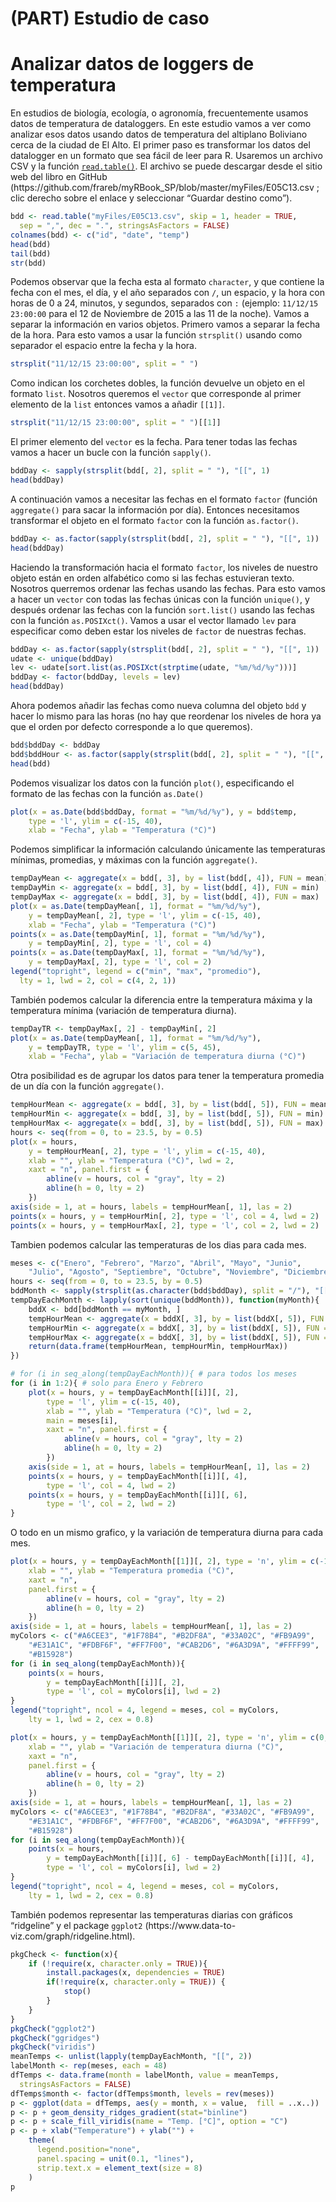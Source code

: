 # (PART) Estudio de caso {-}

# Analizar datos de loggers de temperatura {#studyCase1}

En estudios de biología, ecología, o agronomía, frecuentemente usamos datos de temperatura de dataloggers. En este estudio vamos a ver como analizar esos datos usando datos de temperatura del altiplano Boliviano cerca de la ciudad de El Alto. El primer paso es transformar los datos del datalogger en un formato que sea fácil de leer para R. Usaremos un archivo CSV y la función [`read.table()`](#import). El archivo se puede descargar desde el sitio web del libro en GitHub (https://github.com/frareb/myRBook_SP/blob/master/myFiles/E05C13.csv ; clic derecho sobre el enlace y seleccionar "Guardar destino como").

```r
bdd <- read.table("myFiles/E05C13.csv", skip = 1, header = TRUE, 
  sep = ",", dec = ".", stringsAsFactors = FALSE)
colnames(bdd) <- c("id", "date", "temp")
head(bdd)
tail(bdd)
str(bdd)
```

Podemos observar que la fecha esta al formato `character`, y que contiene la fecha con el mes, el día, y el año separados con `/`, un espacio, y la hora con horas de 0 a 24, minutos, y segundos, separados con `:` (ejemplo: `11/12/15 23:00:00` para el 12 de Noviembre de 2015 a las 11 de la noche). Vamos a separar la información en varios objetos. Primero vamos a separar la fecha de la hora. Para esto vamos a usar la función `strsplit()` usando como separador el espacio entre la fecha y la hora.

```r
strsplit("11/12/15 23:00:00", split = " ")
```

Como indican los corchetes dobles, la función devuelve un objeto en el formato `list`. Nosotros queremos el `vector` que corresponde al primer elemento de la `list` entonces vamos a añadir `[[1]]`.

```r
strsplit("11/12/15 23:00:00", split = " ")[[1]]
```

El primer elemento del `vector` es la fecha. Para tener todas las fechas vamos a hacer un bucle con la función `sapply()`. 

```r
bddDay <- sapply(strsplit(bdd[, 2], split = " "), "[[", 1)
head(bddDay)
```

A continuación vamos a necesitar las fechas en el formato `factor` (función `aggregate()` para sacar la información por día). Entonces necesitamos transformar el objeto en el formato `factor` con la función `as.factor()`. 

```r
bddDay <- as.factor(sapply(strsplit(bdd[, 2], split = " "), "[[", 1))
head(bddDay)
```

Haciendo la transformación hacia el formato `factor`, los niveles de nuestro objeto están en orden alfabético como si las fechas estuvieran texto. Nosotros querremos ordenar las fechas usando las fechas. Para esto vamos a hacer un `vector` con todas las fechas únicas con la función `unique()`, y después ordenar las fechas con la función `sort.list()` usando las fechas con la función `as.POSIXct()`. Vamos a usar el vector llamado `lev` para especificar como deben estar los niveles de `factor` de nuestras fechas. 

```r
bddDay <- as.factor(sapply(strsplit(bdd[, 2], split = " "), "[[", 1))
udate <- unique(bddDay)
lev <- udate[sort.list(as.POSIXct(strptime(udate, "%m/%d/%y")))]
bddDay <- factor(bddDay, levels = lev)
head(bddDay)
```

Ahora podemos añadir las fechas como nueva columna del objeto `bdd` y hacer lo mismo para las horas (no hay que reordenar los niveles de hora ya que el orden por defecto corresponde a lo que queremos). 

```r
bdd$bddDay <- bddDay
bdd$bddHour <- as.factor(sapply(strsplit(bdd[, 2], split = " "), "[[", 2))
head(bdd)
```

Podemos visualizar los datos con la función `plot()`, especificando el formato de las fechas con la función `as.Date()`

```r
plot(x = as.Date(bdd$bddDay, format = "%m/%d/%y"), y = bdd$temp, 
	type = 'l', ylim = c(-15, 40), 
	xlab = "Fecha", ylab = "Temperatura (°C)")
```

Podemos simplificar la información calculando únicamente las temperaturas mínimas, promedias, y máximas con la función `aggregate()`. 

```r
tempDayMean <- aggregate(x = bdd[, 3], by = list(bdd[, 4]), FUN = mean)
tempDayMin <- aggregate(x = bdd[, 3], by = list(bdd[, 4]), FUN = min)
tempDayMax <- aggregate(x = bdd[, 3], by = list(bdd[, 4]), FUN = max)
plot(x = as.Date(tempDayMean[, 1], format = "%m/%d/%y"), 
	y = tempDayMean[, 2], type = 'l', ylim = c(-15, 40), 
	xlab = "Fecha", ylab = "Temperatura (°C)")
points(x = as.Date(tempDayMin[, 1], format = "%m/%d/%y"), 
	y = tempDayMin[, 2], type = 'l', col = 4)
points(x = as.Date(tempDayMax[, 1], format = "%m/%d/%y"), 
	y = tempDayMax[, 2], type = 'l', col = 2)
legend("topright", legend = c("min", "max", "promedio"), 
  lty = 1, lwd = 2, col = c(4, 2, 1))
```

También podemos calcular la diferencia entre la temperatura máxima y la temperatura mínima (variación de temperatura diurna).

```r
tempDayTR <- tempDayMax[, 2] - tempDayMin[, 2]
plot(x = as.Date(tempDayMean[, 1], format = "%m/%d/%y"), 
	y = tempDayTR, type = 'l', ylim = c(5, 45), 
	xlab = "Fecha", ylab = "Variación de temperatura diurna (°C)")
```

Otra posibilidad es de agrupar los datos para tener la temperatura promedia de un día con la función `aggregate()`. 

```r
tempHourMean <- aggregate(x = bdd[, 3], by = list(bdd[, 5]), FUN = mean)
tempHourMin <- aggregate(x = bdd[, 3], by = list(bdd[, 5]), FUN = min)
tempHourMax <- aggregate(x = bdd[, 3], by = list(bdd[, 5]), FUN = max)
hours <- seq(from = 0, to = 23.5, by = 0.5)
plot(x = hours, 
	y = tempHourMean[, 2], type = 'l', ylim = c(-15, 40), 
	xlab = "", ylab = "Temperatura (°C)", lwd = 2, 
	xaxt = "n", panel.first = {
		abline(v = hours, col = "gray", lty = 2)
		abline(h = 0, lty = 2)	
	})
axis(side = 1, at = hours, labels = tempHourMean[, 1], las = 2)
points(x = hours, y = tempHourMin[, 2], type = 'l', col = 4, lwd = 2)
points(x = hours, y = tempHourMax[, 2], type = 'l', col = 2, lwd = 2)
```

Tambien podemos calcular las temperaturas de los dias para cada mes. 

```r
meses <- c("Enero", "Febrero", "Marzo", "Abril", "Mayo", "Junio", 
	"Julio", "Agosto", "Septiembre", "Octubre", "Noviembre", "Diciembre")
hours <- seq(from = 0, to = 23.5, by = 0.5)
bddMonth <- sapply(strsplit(as.character(bdd$bddDay), split = "/"), "[[", 1)
tempDayEachMonth <- lapply(sort(unique(bddMonth)), function(myMonth){
	bddX <- bdd[bddMonth == myMonth, ]
	tempHourMean <- aggregate(x = bddX[, 3], by = list(bddX[, 5]), FUN = mean)
	tempHourMin <- aggregate(x = bddX[, 3], by = list(bddX[, 5]), FUN = min)
	tempHourMax <- aggregate(x = bddX[, 3], by = list(bddX[, 5]), FUN = max)
	return(data.frame(tempHourMean, tempHourMin, tempHourMax))
})

# for (i in seq_along(tempDayEachMonth)){ # para todos los meses
for (i in 1:2){ # solo para Enero y Febrero 
	plot(x = hours, y = tempDayEachMonth[[i]][, 2], 
		type = 'l', ylim = c(-15, 40), 
		xlab = "", ylab = "Temperatura (°C)", lwd = 2, 
		main = meses[i],
		xaxt = "n", panel.first = {
			abline(v = hours, col = "gray", lty = 2)
			abline(h = 0, lty = 2)	
		})
	axis(side = 1, at = hours, labels = tempHourMean[, 1], las = 2)
	points(x = hours, y = tempDayEachMonth[[i]][, 4], 
		type = 'l', col = 4, lwd = 2)
	points(x = hours, y = tempDayEachMonth[[i]][, 6], 
		type = 'l', col = 2, lwd = 2)
}
```

O todo en un mismo grafico, y la variación de temperatura diurna para cada mes.

```r
plot(x = hours, y = tempDayEachMonth[[1]][, 2], type = 'n', ylim = c(-10, 35),
	xlab = "", ylab = "Temperatura promedia (°C)",
	xaxt = "n", 
	panel.first = {
		abline(v = hours, col = "gray", lty = 2)
		abline(h = 0, lty = 2)	
	})
axis(side = 1, at = hours, labels = tempHourMean[, 1], las = 2)
myColors <- c("#A6CEE3", "#1F78B4", "#B2DF8A", "#33A02C", "#FB9A99", 
	"#E31A1C", "#FDBF6F", "#FF7F00", "#CAB2D6", "#6A3D9A", "#FFFF99", 
	"#B15928")
for (i in seq_along(tempDayEachMonth)){
	points(x = hours, 
		y = tempDayEachMonth[[i]][, 2], 
		type = 'l', col = myColors[i], lwd = 2)
}
legend("topright", ncol = 4, legend = meses, col = myColors, 
	lty = 1, lwd = 2, cex = 0.8)

plot(x = hours, y = tempDayEachMonth[[1]][, 2], type = 'n', ylim = c(0, 30),
	xlab = "", ylab = "Variación de temperatura diurna (°C)",
	xaxt = "n", 
	panel.first = {
		abline(v = hours, col = "gray", lty = 2)
		abline(h = 0, lty = 2)	
	})
axis(side = 1, at = hours, labels = tempHourMean[, 1], las = 2)
myColors <- c("#A6CEE3", "#1F78B4", "#B2DF8A", "#33A02C", "#FB9A99", 
	"#E31A1C", "#FDBF6F", "#FF7F00", "#CAB2D6", "#6A3D9A", "#FFFF99", 
	"#B15928")
for (i in seq_along(tempDayEachMonth)){
	points(x = hours, 
		y = tempDayEachMonth[[i]][, 6] - tempDayEachMonth[[i]][, 4], 
		type = 'l', col = myColors[i], lwd = 2)
}
legend("topright", ncol = 4, legend = meses, col = myColors, 
	lty = 1, lwd = 2, cex = 0.8)
```

También podemos representar las temperaturas diarias con gráficos "ridgeline" y el package `ggplot2` (https://www.data-to-viz.com/graph/ridgeline.html).

```r
pkgCheck <- function(x){ 
	if (!require(x, character.only = TRUE)){
		install.packages(x, dependencies = TRUE)
		if(!require(x, character.only = TRUE)) {
			stop()
		}
	}
}
pkgCheck("ggplot2")
pkgCheck("ggridges")
pkgCheck("viridis")
meanTemps <- unlist(lapply(tempDayEachMonth, "[[", 2))
labelMonth <- rep(meses, each = 48)
dfTemps <- data.frame(month = labelMonth, value = meanTemps, 
  stringsAsFactors = FALSE)
dfTemps$month <- factor(dfTemps$month, levels = rev(meses))
p <- ggplot(data = dfTemps, aes(y = month, x = value,  fill = ..x..))
p <- p + geom_density_ridges_gradient(stat="binline")
p <- p + scale_fill_viridis(name = "Temp. [°C]", option = "C")
p <- p + xlab("Temperature") + ylab("") +
    theme(
      legend.position="none",
      panel.spacing = unit(0.1, "lines"),
      strip.text.x = element_text(size = 8)
    ) 
p
```
